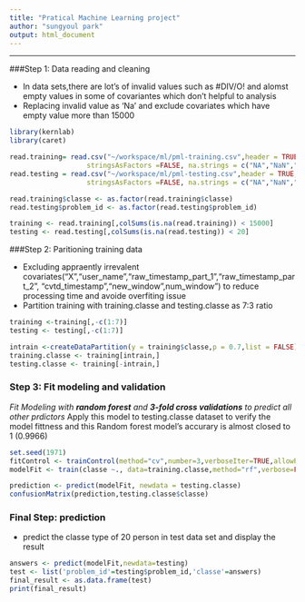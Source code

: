```yaml
---
title: "Pratical Machine Learning project"
author: "sungyoul park"
output: html_document
---
```

***
###Step 1: Data reading and cleaning 

* In data sets,there are lot's of invalid values such as #DIV/O! and  alomst empty values in some of covariantes which don't helpful to analysis
* Replacing invalid value as 'Na' and exclude covariates which have empty value more than 15000  

```r
library(kernlab)
library(caret)

read.training= read.csv("~/workspace/ml/pml-training.csv",header = TRUE,
                   stringsAsFactors =FALSE, na.strings = c("NA","NaN"," ", "#DIV/0!"))
read.testing = read.csv("~/workspace/ml/pml-testing.csv",header = TRUE,
                   stringsAsFactors =FALSE, na.strings = c("NA","NaN"," ", "#DIV/0!"))

read.training$classe <- as.factor(read.training$classe)
read.testing$problem_id <- as.factor(read.testing$problem_id)

training <- read.training[,colSums(is.na(read.training)) < 15000]
testing <- read.testing[,colSums(is.na(read.testing)) < 20]

```

###Step 2:  Paritioning training data 

* Excluding appraently irrevalent covariates("X","user_name","raw_timestamp_part_1","raw_timestamp_part_2", "cvtd_timestamp","new_window",num_window") to reduce processing time and avoide overfiting issue
* Partition training with training.classe and testing.classe as 7:3 ratio

```r
training <-training[,-c(1:7)]
testing <- testing[,-c(1:7)]

intrain <-createDataPartition(y = training$classe,p = 0.7,list = FALSE)
training.classe <- training[intrain,]
testing.classe <- training[-intrain,]
```

### Step 3: Fit modeling and validation

*Fit Modeling with **random forest** and **3-fold cross validations** to predict all other prdictors
*Apply this model to testing.classe dataset to verify the model fittness and this Random forest model's accurary is almost closed to 1 (0.9966)
```r
set.seed(1971)
fitControl <- trainControl(method="cv",number=3,verboseIter=TRUE,allowParallel = TRUE)
modelFit <- train(classe ~., data=training.classe,method="rf",verbose=FALSE,trControl = fitControl)
```
```r
prediction <- predict(modelFit, newdata = testing.classe)
confusionMatrix(prediction,testing.classe$classe)
```


### Final Step: prediction 
* predict the classe type of 20 person in test data set and display the result
```r
answers <- predict(modelFit,newdata=testing)
test <- list('problem_id'=testing$problem_id,'classe'=answers)
final_result <- as.data.frame(test)
print(final_result)
```



